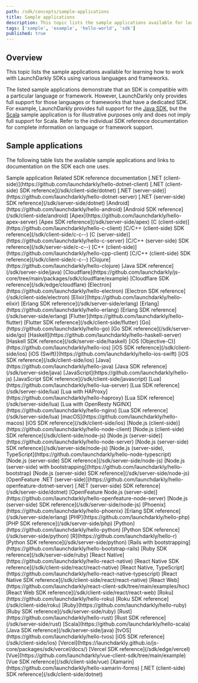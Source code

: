 ```yaml
---
path: /sdk/concepts/sample-applications
title: Sample applications
description: This topic lists the sample applications available for learning how to work with LaunchDarkly SDKs.
tags: ['sample', 'example', 'hello-world', 'sdk']
published: true
---
```


## Overview

This topic lists the sample applications available for learning how to work with LaunchDarkly SDKs using various languages and frameworks.

The listed sample applications demonstrate that an SDK is compatible with a particular language or framework. However, LaunchDarkly only provides full support for those languages or frameworks that have a dedicated SDK. For example, LaunchDarkly provides full support for the [Java SDK](/sdk/server-side/java), but the [Scala](https://github.com/launchdarkly/hello-scala) sample application is for illustrative purposes only and does not imply full support for Scala. Refer to the individual SDK reference documentation for complete information on language or framework support.

## Sample applications

The following table lists the available sample applications and links to documentation on the SDK each one uses.

<Table>
  <TableHeader>
    <TableHeadCell>Sample application</TableHeadCell>
    <TableHeadCell>Related SDK reference documentation</TableHeadCell>
  </TableHeader>
  <TableBody>
    <TableRow>
      <TableCell>
        [.NET (client-side)](https://github.com/launchdarkly/hello-dotnet-client)
      </TableCell>
      <TableCell>
        [.NET (client-side) SDK reference](/sdk/client-side/dotnet)
      </TableCell>
    </TableRow>
    <TableRow>
      <TableCell>
        [.NET (server-side)](https://github.com/launchdarkly/hello-dotnet-server)
      </TableCell>
      <TableCell>
        [.NET (server-side) SDK reference](/sdk/server-side/dotnet)
      </TableCell>
    </TableRow>
    <TableRow>
      <TableCell>
        [Android](https://github.com/launchdarkly/hello-android)
      </TableCell>
      <TableCell>
        [Android SDK reference](/sdk/client-side/android)
      </TableCell>
    </TableRow>
    <TableRow>
      <TableCell>
        [Apex](https://github.com/launchdarkly/hello-apex-server)
      </TableCell>
      <TableCell>
        [Apex SDK reference](/sdk/server-side/apex)
      </TableCell>
    </TableRow>
    <TableRow>
      <TableCell>
        [C (client-side)](https://github.com/launchdarkly/hello-c-client)
      </TableCell>
      <TableCell>
        [C/C++ (client-side) SDK reference](/sdk/client-side/c-c--)
      </TableCell>
    </TableRow>
    <TableRow>
      <TableCell>
        [C (server-side)](https://github.com/launchdarkly/hello-c-server)
      </TableCell>
      <TableCell>
        [C/C++ (server-side) SDK reference](/sdk/server-side/c-c--)
      </TableCell>
    </TableRow>
    <TableRow>
      <TableCell>
        [C++ (client-side)](https://github.com/launchdarkly/hello-cpp-client)
      </TableCell>
      <TableCell>
        [C/C++ (client-side) SDK reference](/sdk/client-side/c-c--)
      </TableCell>
    </TableRow>
    <TableRow>
      <TableCell>
        [Clojure](https://github.com/launchdarkly/hello-clojure)
      </TableCell>
      <TableCell>
        [Java SDK reference](/sdk/server-side/java)
      </TableCell>
    </TableRow>
    <TableRow>
      <TableCell>
        [Cloudflare](https://github.com/launchdarkly/js-core/tree/main/packages/sdk/cloudflare/example)
      </TableCell>
      <TableCell>
        [Cloudflare SDK reference](/sdk/edge/cloudflare)
      </TableCell>
    </TableRow>
    <TableRow>
      <TableCell>
        [Electron](https://github.com/launchdarkly/hello-electron)
      </TableCell>
      <TableCell>
        [Electron SDK reference](/sdk/client-side/electron)
      </TableCell>
    </TableRow>
    <TableRow>
      <TableCell>
        [Elixir](https://github.com/launchdarkly/hello-elixir)
      </TableCell>
      <TableCell>
        [Erlang SDK reference](/sdk/server-side/erlang)
      </TableCell>
    </TableRow>
    <TableRow>
      <TableCell>
        [Erlang](https://github.com/launchdarkly/hello-erlang)
      </TableCell>
      <TableCell>
        [Erlang SDK reference](/sdk/server-side/erlang)
      </TableCell>
    </TableRow>
    <TableRow>
      <TableCell>
        [Flutter](https://github.com/launchdarkly/hello-flutter)
      </TableCell>
      <TableCell>
        [Flutter SDK reference](/sdk/client-side/flutter)
      </TableCell>
    </TableRow>
    <TableRow>
      <TableCell>
        [Go](https://github.com/launchdarkly/hello-go)
      </TableCell>
      <TableCell>
        [Go SDK reference](/sdk/server-side/go)
      </TableCell>
    </TableRow>
    <TableRow>
      <TableCell>
        [Haskell](https://github.com/launchdarkly/hello-haskell-server)
      </TableCell>
      <TableCell>
        [Haskell SDK reference](/sdk/server-side/haskell)
      </TableCell>
    </TableRow>
    <TableRow>
      <TableCell>
        [iOS (Objective-C)](https://github.com/launchdarkly/hello-ios)
      </TableCell>
      <TableCell>
        [iOS SDK reference](/sdk/client-side/ios)
      </TableCell>
    </TableRow>
    <TableRow>
      <TableCell>
        [iOS (Swift)](https://github.com/launchdarkly/hello-ios-swift)
      </TableCell>
      <TableCell>
        [iOS SDK reference](/sdk/client-side/ios)
      </TableCell>
    </TableRow>
    <TableRow>
      <TableCell>
        [Java](https://github.com/launchdarkly/hello-java)
      </TableCell>
      <TableCell>
        [Java SDK reference](/sdk/server-side/java)
      </TableCell>
    </TableRow>
    <TableRow>
      <TableCell>
        [JavaScript](https://github.com/launchdarkly/hello-js)
      </TableCell>
      <TableCell>
        [JavaScript SDK reference](/sdk/client-side/javascript)
      </TableCell>
    </TableRow>
    <TableRow>
      <TableCell>
        [Lua](https://github.com/launchdarkly/hello-lua-server)
      </TableCell>
      <TableCell>
        [Lua SDK reference](/sdk/server-side/lua)
      </TableCell>
    </TableRow>
    <TableRow>
      <TableCell>
        [Lua with HAProxy](https://github.com/launchdarkly/hello-haproxy)
      </TableCell>
      <TableCell>
        [Lua SDK reference](/sdk/server-side/lua)
      </TableCell>
    </TableRow>
    <TableRow>
      <TableCell>
        [Lua with OpenResty NGINX](https://github.com/launchdarkly/hello-nginx)
      </TableCell>
      <TableCell>
        [Lua SDK reference](/sdk/server-side/lua)
      </TableCell>
    </TableRow>
    <TableRow>
      <TableCell>
        [macOS](https://github.com/launchdarkly/hello-macos)
      </TableCell>
      <TableCell>
        [iOS SDK reference](/sdk/client-side/ios)
      </TableCell>
    </TableRow>
    <TableRow>
      <TableCell>
        [Node.js (client-side)](https://github.com/launchdarkly/hello-node-client)
      </TableCell>
      <TableCell>
        [Node.js (client-side) SDK reference](/sdk/client-side/node-js)
      </TableCell>
    </TableRow>
    <TableRow>
      <TableCell>
        [Node.js (server-side)](https://github.com/launchdarkly/hello-node-server)
      </TableCell>
      <TableCell>
        [Node.js (server-side) SDK reference](/sdk/server-side/node-js)
      </TableCell>
    </TableRow>
    <TableRow>
      <TableCell>
        [Node.js (server-side), TypeScript](https://github.com/launchdarkly/hello-node-typescript)
      </TableCell>
      <TableCell>
        [Node.js (server-side) SDK reference](/sdk/server-side/node-js)
      </TableCell>
    </TableRow>
    <TableRow>
      <TableCell>
        [Node.js (server-side) with bootstrapping](https://github.com/launchdarkly/hello-bootstrap)
      </TableCell>
      <TableCell>
        [Node.js (server-side) SDK reference](/sdk/server-side/node-js)
      </TableCell>
    </TableRow>
    <TableRow>
      <TableCell>
        [OpenFeature .NET (server-side)](https://github.com/launchdarkly/hello-openfeature-dotnet-server)
      </TableCell>
      <TableCell>
        [.NET (server-side) SDK reference](/sdk/server-side/dotnet)
      </TableCell>
    </TableRow>
    <TableRow>
      <TableCell>
        [OpenFeature Node.js (server-side)](https://github.com/launchdarkly/hello-openfeature-node-server)
      </TableCell>
      <TableCell>
        [Node.js (server-side) SDK reference](/sdk/server-side/node-js)
      </TableCell>
    </TableRow>
    <TableRow>
      <TableCell>
        [Phoenix](https://github.com/launchdarkly/hello-phoenix)
      </TableCell>
      <TableCell>
        [Erlang SDK reference](/sdk/server-side/erlang)
      </TableCell>
    </TableRow>
    <TableRow>
      <TableCell>
        [PHP](https://github.com/launchdarkly/hello-php)
      </TableCell>
      <TableCell>
        [PHP SDK reference](/sdk/server-side/php)
      </TableCell>
    </TableRow>
    <TableRow>
      <TableCell>
        [Python](https://github.com/launchdarkly/hello-python)
      </TableCell>
      <TableCell>
        [Python SDK reference](/sdk/server-side/python)
      </TableCell>
    </TableRow>
    <TableRow>
      <TableCell>
        [R](https://github.com/launchdarkly/hello-r)
      </TableCell>
      <TableCell>
        [Python SDK reference](/sdk/server-side/python)
      </TableCell>
    </TableRow>
    <TableRow>
      <TableCell>
        [Rails with bootstrapping](https://github.com/launchdarkly/hello-bootstrap-rails)
      </TableCell>
      <TableCell>
        [Ruby SDK reference](/sdk/server-side/ruby)
      </TableCell>
    </TableRow>
    <TableRow>
      <TableCell>
        [React Native](https://github.com/launchdarkly/hello-react-native)
      </TableCell>
      <TableCell>
        [React Native SDK reference](/sdk/client-side/react/react-native)
      </TableCell>
    </TableRow>
    <TableRow>
      <TableCell>
        [React Native, TypeScript](https://github.com/launchdarkly/hello-react-native-typescript)
      </TableCell>
      <TableCell>
        [React Native SDK reference](/sdk/client-side/react/react-native)
      </TableCell>
    </TableRow>
    <TableRow>
      <TableCell>
        [React Web](https://github.com/launchdarkly/react-client-sdk/tree/main/examples/hoc)
      </TableCell>
      <TableCell>
        [React Web SDK reference](/sdk/client-side/react/react-web)
      </TableCell>
    </TableRow>
    <TableRow>
      <TableCell>
        [Roku](https://github.com/launchdarkly/hello-roku)
      </TableCell>
      <TableCell>
        [Roku SDK reference](/sdk/client-side/roku)
      </TableCell>
    </TableRow>
    <TableRow>
      <TableCell>
        [Ruby](https://github.com/launchdarkly/hello-ruby)
      </TableCell>
      <TableCell>
        [Ruby SDK reference](/sdk/server-side/ruby)
      </TableCell>
    </TableRow>
    <TableRow>
      <TableCell>
        [Rust](https://github.com/launchdarkly/hello-rust)
      </TableCell>
      <TableCell>
        [Rust SDK reference](/sdk/server-side/rust)
      </TableCell>
    </TableRow>
    <TableRow>
      <TableCell>
        [Scala](https://github.com/launchdarkly/hello-scala)
      </TableCell>
      <TableCell>
        [Java SDK reference](/sdk/server-side/java)
      </TableCell>
    </TableRow>
    <TableRow>
      <TableCell>
        [tvOS](https://github.com/launchdarkly/hello-tvos)
      </TableCell>
      <TableCell>
        [iOS SDK reference](/sdk/client-side/ios)
      </TableCell>
    </TableRow>
    <TableRow>
      <TableCell>
        [Vercel](https://launchdarkly.github.io/js-core/packages/sdk/vercel/docs/)
      </TableCell>
      <TableCell>
        [Vercel SDK reference](/sdk/edge/vercel)
      </TableCell>
    </TableRow>
    <TableRow>
      <TableCell>
        [Vue](https://github.com/launchdarkly/vue-client-sdk/tree/main/example)
      </TableCell>
      <TableCell>
        [Vue SDK reference](/sdk/client-side/vue)
      </TableCell>
    </TableRow>
    <TableRow>
      <TableCell>
        [Xamarin](https://github.com/launchdarkly/hello-xamarin-forms)
      </TableCell>
      <TableCell>
        [.NET (client-side) SDK reference](/sdk/client-side/dotnet)
      </TableCell>
    </TableRow>
  </TableBody>
</Table>

